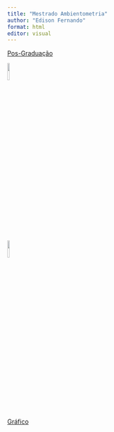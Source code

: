 ```yaml
---
title: "Mestrado Ambientometria"
author: "Edison Fernando"
format: html
editor: visual
---
```



[Pos-Graduação](https://ppgambientometria.furg.br/)


[![](https://i.pinimg.com/564x/3c/f7/94/3cf794fe42cd0b2c6d781e0e0dd6b4bb.jpg){.absolute width="10%"}](pagina3.html)


[![](https://i.pinimg.com/736x/69/f3/a1/69f3a1814bae7a531d75722d21498a77.jpg){.absolute width="10%"}](index.html)

[Gráfico](https://github.com/efsnunes/MinhaPagina/blob/main/ima_estac.png)



